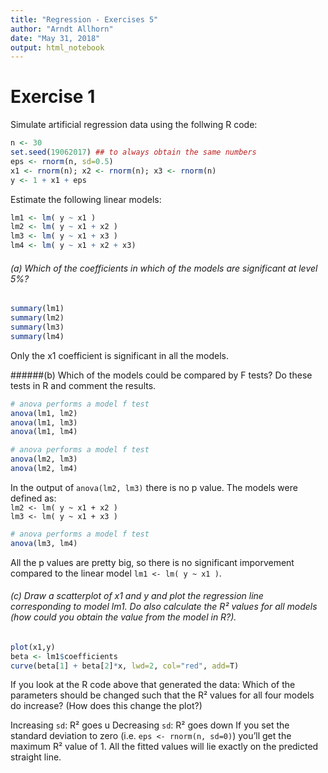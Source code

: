 ```yaml
---
title: "Regression - Exercises 5"
author: "Arndt Allhorn"
date: "May 31, 2018"
output: html_notebook
---
```


# Exercise 1

Simulate artificial regression data using the follwing R code:

```r
n <- 30
set.seed(19062017) ## to always obtain the same numbers
eps <- rnorm(n, sd=0.5)
x1 <- rnorm(n); x2 <- rnorm(n); x3 <- rnorm(n)
y <- 1 + x1 + eps
```

Estimate the following linear models:

```r
lm1 <- lm( y ~ x1 )
lm2 <- lm( y ~ x1 + x2 )
lm3 <- lm( y ~ x1 + x3 )
lm4 <- lm( y ~ x1 + x2 + x3)
```

###### (a) Which of the coefficients in which of the models are significant at level 5%?

```r
summary(lm1)
summary(lm2)
summary(lm3)
summary(lm4)
```

Only the x1 coefficient is significant in all the models.

######(b) Which of the models could be compared by F tests? Do these tests in R and comment the results.

```r
# anova performs a model f test
anova(lm1, lm2)
anova(lm1, lm3)
anova(lm1, lm4)
```

```r
# anova performs a model f test
anova(lm2, lm3)
anova(lm2, lm4)
```

In the output of `anova(lm2, lm3)` there is no p value. The models were defined as:  
`lm2 <- lm( y ~ x1 + x2 )`  
`lm3 <- lm( y ~ x1 + x3 )`

```r
# anova performs a model f test
anova(lm3, lm4)
```

All the p values are pretty big, so there is no significant imporvement compared to the linear model `lm1 <- lm( y ~ x1 )`.

###### (c) Draw a scatterplot of x1 and y and plot the regression line corresponding to model lm1. Do also calculate the R² values for all models (how could you obtain the value from the model in R?).

```r
plot(x1,y)
beta <- lm1$coefficients
curve(beta[1] + beta[2]*x, lwd=2, col="red", add=T)
```

If you look at the R code above that generated the data: Which of the parameters
should be changed such that the R² values for all four models do increase? 
(How does this change the plot?)

Increasing `sd`: R² goes u
Decreasing `sd`: R² goes down
If you set the standard deviation to zero (i.e. `eps <- rnorm(n, sd=0)`) you'll get the maximum R² value of 1. 
All the fitted values will lie exactly on the predicted straight line.